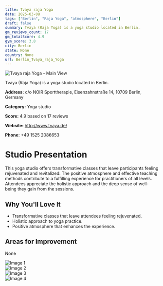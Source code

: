 ```yaml
---
title: Tvaya raja Yoga
date: 2025-03-08
tags: ["Berlin", "Raja Yoga", "atmosphere", "Berlin"]  
draft: false
summary: Tvaya (Raja Yoga) is a yoga studio located in Berlin.
gm_reviews_count: 17
gm_totalScore: 4.9
gym_score: 3.8
city: Berlin
state: None
country: None
url: Berlin_Tvaya_raja_Yoga
---
```


<div className="aspect-[16/9] relative my-8">
  <img 
    src="https://lh5.googleusercontent.com/p/AF1QipNLOZY4VmX1j6JXwxxh10pImhdxY1TCObw4_EoU=w1920-h1080-k-no"
    alt="Tvaya raja Yoga - Main View"
    className="object-cover absolute inset-0 w-full h-full rounded-lg"
  />
</div>

Tvaya (Raja Yoga) is a yoga studio located in Berlin.

**Address:** c/o NOIR Sporttherapie, Eisenzahnstraße 14, 10709 Berlin, Germany

**Category:** Yoga studio

**Score:** 4.9 based on 17 reviews

**Website:** http://www.tvaya.de/

**Phone:** +49 1525 2086653

# Studio Presentation

This yoga studio offers transformative classes that leave participants feeling rejuvenated and revitalized. The positive atmosphere and effective teaching methods contribute to a fulfilling experience for practitioners of all levels. Attendees appreciate the holistic approach and the deep sense of well-being they gain from the sessions.

## Why You'll Love It

- Transformative classes that leave attendees feeling rejuvenated.
- Holistic approach to yoga practice.
- Positive atmosphere that enhances the experience.

## Areas for Improvement

None

<div className="grid grid-cols-1 xl:grid-cols-2 gap-4 my-8">
<div className="aspect-[4/3] relative"><img src="https://lh3.googleusercontent.com/p/AF1QipPmOeMZLLYe10gfV8EHGAoMHGaLLeAawsr_KtwZ=w1920-h1080-k-no" alt="Image 1" className="object-cover absolute inset-0 w-full h-full rounded-lg" /></div>
<div className="aspect-[4/3] relative"><img src="https://lh5.googleusercontent.com/p/AF1QipPNNslkIrv1fsuJ7EO1w6mm03ldYtBMOV0mc6Mo=w1920-h1080-k-no" alt="Image 2" className="object-cover absolute inset-0 w-full h-full rounded-lg" /></div>
<div className="aspect-[4/3] relative"><img src="https://lh5.googleusercontent.com/p/AF1QipPZldP87-hVv6GW1FKHPXrPCwOMyjKybkHiAdOU=w1920-h1080-k-no" alt="Image 3" className="object-cover absolute inset-0 w-full h-full rounded-lg" /></div>
<div className="aspect-[4/3] relative"><img src="https://lh5.googleusercontent.com/p/AF1QipMUkSFJX6M3HF4LJpDEBwK64XxkRJMzC7LeWl8L=w1920-h1080-k-no" alt="Image 4" className="object-cover absolute inset-0 w-full h-full rounded-lg" /></div>
</div>